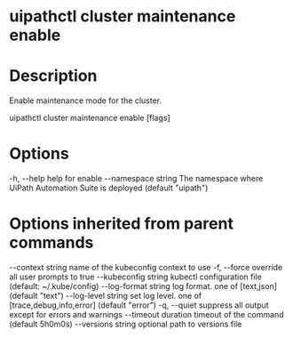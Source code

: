 ﻿# uipathctl cluster maintenance enable

# Description

Enable maintenance mode for the cluster.

uipathctl cluster maintenance enable [flags]

# Options

-h, --help               help for enable
    --namespace string   The namespace where UiPath Automation Suite is deployed (default "uipath")

# Options inherited from parent commands

--context string      name of the kubeconfig context to use
  -f, --force               override all user prompts to true
      --kubeconfig string   kubectl configuration file (default: ~/.kube/config)
      --log-format string   log format. one of [text,json] (default "text")
      --log-level string    set log level. one of [trace,debug,info,error] (default "error")
  -q, --quiet               suppress all output except for errors and warnings
      --timeout duration    timeout of the command (default 5h0m0s)
      --versions string     optional path to versions file
